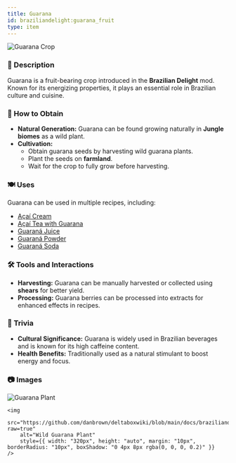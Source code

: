 ```yaml
---
title: Guarana
id: braziliandelight:guarana_fruit
type: item
---
```


<img src="https://github.com/danbrown/deltaboxwiki/blob/main/docs/braziliandelight/.assets/images/brazilliandelight/crops/guarana_crop.png?raw=true" alt="Guarana Crop"/>

### 📜 Description
Guarana is a fruit-bearing crop introduced in the **Brazilian Delight** mod. Known for its energizing properties, it plays an essential role in Brazilian culture and cuisine.

### 🌾 How to Obtain
- **Natural Generation:** Guarana can be found growing naturally in **Jungle biomes** as a wild plant.
- **Cultivation:**
  - Obtain guarana seeds by harvesting wild guarana plants.
  - Plant the seeds on **farmland**.
  - Wait for the crop to fully grow before harvesting.

### 🍽️ Uses
Guarana can be used in multiple recipes, including:
- [Açaí Cream](https://moddedmc.wiki/en/project/braziliandelight/docs/recipes)
- [Açaí Tea with Guarana](https://moddedmc.wiki/en/project/braziliandelight/docs/recipes)
- [Guaraná Juice](https://moddedmc.wiki/en/project/braziliandelight/docs/recipes)
- [Guaraná Powder](https://moddedmc.wiki/en/project/braziliandelight/docs/recipes)
- [Guaraná Soda](https://moddedmc.wiki/en/project/braziliandelight/docs/recipes)

### 🛠️ Tools and Interactions
- **Harvesting:** Guarana can be manually harvested or collected using **shears** for better yield.
- **Processing:** Guarana berries can be processed into extracts for enhanced effects in recipes.

### 📌 Trivia
- **Cultural Significance:** Guarana is widely used in Brazilian beverages and is known for its high caffeine content.
- **Health Benefits:** Traditionally used as a natural stimulant to boost energy and focus.

### 📷 Images

<div style={{ display: "flex", flexWrap: "wrap", justifyContent: "center" }}>
    <img 
        src="https://github.com/danbrown/deltaboxwiki/blob/main/docs/braziliandelight/.assets/images/brazilliandelight/crops/nature/guarana_nature.png?raw=true"
        alt="Guarana Plant"
        style={{ width: "320px", height: "auto", margin: "10px", borderRadius: "10px", boxShadow: "0 4px 8px rgba(0, 0, 0, 0.2)" }} 
    />
    
    <img 
        src="https://github.com/danbrown/deltaboxwiki/blob/main/docs/braziliandelight/.assets/images/brazilliandelight/crops/nature/wild_guarana_nature.png?raw=true"
        alt="Wild Guarana Plant"
        style={{ width: "320px", height: "auto", margin: "10px", borderRadius: "10px", boxShadow: "0 4px 8px rgba(0, 0, 0, 0.2)" }} 
    />
</div>